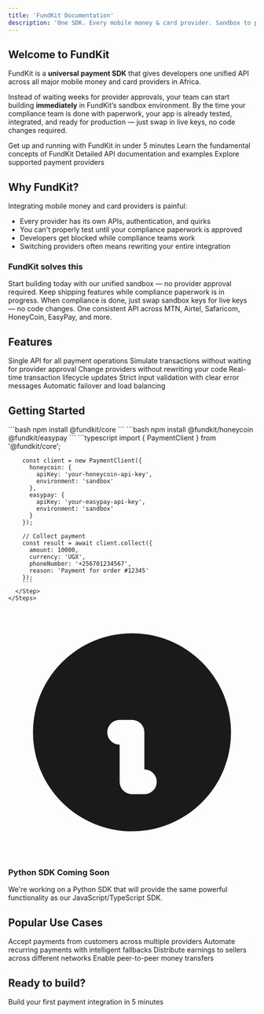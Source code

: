 ```yaml
---
title: 'FundKit Documentation'
description: 'One SDK. Every mobile money & card provider. Sandbox to production without rewrites.'
---
```


## Welcome to FundKit

FundKit is a **universal payment SDK** that gives developers one unified API across all major mobile money and card providers in Africa.

Instead of waiting weeks for provider approvals, your team can start building **immediately** in FundKit’s sandbox environment. By the time your compliance team is done with paperwork, your app is already tested, integrated, and ready for production — just swap in live keys, no code changes required.

<CardGroup cols={2}>
  <Card title="Quick Start" icon="rocket" href="/quickstart">
    Get up and running with FundKit in under 5 minutes
  </Card>
  <Card title="Core Concepts" icon="lightbulb" href="/core/payment-client">
    Learn the fundamental concepts of FundKit
  </Card>
  <Card title="API Reference" icon="code" href="/api-reference/payment-client">
    Detailed API documentation and examples
  </Card>
  <Card title="Providers" icon="plug" href="/providers/honeycoin">
    Explore supported payment providers
  </Card>
</CardGroup>

## Why FundKit?

Integrating mobile money and card providers is painful:

- Every provider has its own APIs, authentication, and quirks
- You can't properly test until your compliance paperwork is approved
- Developers get blocked while compliance teams work
- Switching providers often means rewriting your entire integration

### FundKit solves this

<AccordionGroup>
  <Accordion icon="rocket" title="Simulate payments instantly">
    Start building today with our unified sandbox — no provider approval required.
  </Accordion>

<Accordion icon="hammer" title="Unblock your developers">
  Keep shipping features while compliance paperwork is in progress.
</Accordion>

<Accordion icon="key" title="Zero-rewrite production switch">
  When compliance is done, just swap sandbox keys for live keys — no code changes.
</Accordion>

  <Accordion icon="globe" title="Universal API layer">
    One consistent API across MTN, Airtel, Safaricom, HoneyCoin, EasyPay, and more.
  </Accordion>
</AccordionGroup>

## Features

<CardGroup cols={3}>
  <Card icon="check" title="Unified Collections & Payouts">
    Single API for all payment operations
  </Card>
  <Card icon="flask" title="Instant Sandbox Testing">
    Simulate transactions without waiting for provider approval
  </Card>
  <Card icon="arrows-rotate" title="Easy Provider Switching">
    Change providers without rewriting your code
  </Card>
  <Card icon="webhook" title="Webhook Support">
    Real-time transaction lifecycle updates
  </Card>
  <Card icon="shield" title="Built-in Validation">
    Strict input validation with clear error messages
  </Card>
  <Card icon="chart-line" title="Smart Provider Selection">
    Automatic failover and load balancing
  </Card>
</CardGroup>

## Getting Started

<Tabs>
  <Tab title="JavaScript/TypeScript">
    <Steps>
      <Step title="Install FundKit Core">
        ```bash
        npm install @fundkit/core
        ```
      </Step>
      <Step title="Choose Your Providers">
        ```bash
        npm install @fundkit/honeycoin @fundkit/easypay
        ```
      </Step>
      <Step title="Start Building">
        ```typescript
        import { PaymentClient } from '@fundkit/core';

        const client = new PaymentClient({
          honeycoin: {
            apiKey: 'your-honeycoin-api-key',
            environment: 'sandbox'
          },
          easypay: {
            apiKey: 'your-easypay-api-key',
            environment: 'sandbox'
          }
        });

        // Collect payment
        const result = await client.collect({
          amount: 10000,
          currency: 'UGX',
          phoneNumber: '+256701234567',
          reason: 'Payment for order #12345'
        });
        ```
      </Step>
    </Steps>

  </Tab>
  
  <Tab title="Python">
    <div className="rounded-lg border border-blue-200 bg-blue-50 p-4">
      <div className="flex">
        <div className="flex-shrink-0">
          <svg className="h-5 w-5 text-blue-400" viewBox="0 0 20 20" fill="currentColor">
            <path fillRule="evenodd" d="M18 10a8 8 0 11-16 0 8 8 0 0116 0zm-7-4a1 1 0 11-2 0 1 1 0 012 0zM9 9a1 1 0 000 2v3a1 1 0 001 1h1a1 1 0 100-2v-3a1 1 0 00-1-1H9z" clipRule="evenodd" />
          </svg>
        </div>
        <div className="ml-3">
          <h3 className="text-sm font-medium text-blue-800">
            Python SDK Coming Soon
          </h3>
          <div className="mt-2 text-sm text-blue-700">
            <p>
              We're working on a Python SDK that will provide the same powerful functionality as our JavaScript/TypeScript SDK. 
            </p>
          </div>
        </div>
      </div>
    </div>
  </Tab>
</Tabs>

## Popular Use Cases

<CardGroup cols={2}>
  <Card title="E-commerce Checkout" icon="shopping-cart" href="/examples/ecommerce">
    Accept payments from customers across multiple providers
  </Card>
  <Card title="Subscription Billing" icon="calendar" href="/examples/subscriptions">
    Automate recurring payments with intelligent fallbacks
  </Card>
  <Card title="Marketplace Payouts" icon="users" href="/examples/marketplace">
    Distribute earnings to sellers across different networks
  </Card>
  <Card title="P2P Transfers" icon="exchange" href="/examples/p2p">
    Enable peer-to-peer money transfers
  </Card>
</CardGroup>

## Ready to build?

<Card title="Start with the Quickstart Guide" icon="play" href="/quickstart">
  Build your first payment integration in 5 minutes
</Card>
